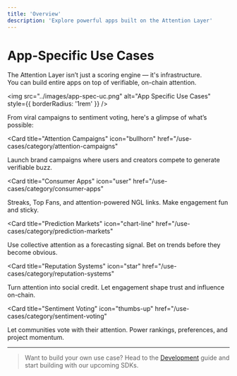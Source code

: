 ```yaml
---
title: 'Overview'
description: 'Explore powerful apps built on the Attention Layer'
---
```


# App-Specific Use Cases

The Attention Layer isn’t just a scoring engine — it's infrastructure.  
You can build entire apps on top of verifiable, on-chain attention.

<img src="../images/app-spec-uc.png" alt="App Specific Use Cases" style={{ borderRadius: '1rem' }} />

From viral campaigns to sentiment voting, here's a glimpse of what’s possible:

<CardGroup cols={2}>

<Card
  title="Attention Campaigns"
  icon="bullhorn"
  href="/use-cases/category/attention-campaigns"
>
  Launch brand campaigns where users and creators compete to generate verifiable buzz.
</Card>


<Card
  title="Consumer Apps"
  icon="user"
  href="/use-cases/category/consumer-apps"
>
  Streaks, Top Fans, and attention-powered NGL links. Make engagement fun and sticky.
</Card>

<Card
  title="Prediction Markets"
  icon="chart-line"
  href="/use-cases/category/prediction-markets"
>
  Use collective attention as a forecasting signal. Bet on trends before they become obvious.
</Card>

<Card
  title="Reputation Systems"
  icon="star"
  href="/use-cases/category/reputation-systems"
>
  Turn attention into social credit. Let engagement shape trust and influence on-chain.
</Card>

<Card
  title="Sentiment Voting"
  icon="thumbs-up"
  href="/use-cases/category/sentiment-voting"
>
  Let communities vote with their attention. Power rankings, preferences, and project momentum.
</Card>

</CardGroup>

---

> Want to build your own use case?
> Head to the [Development](/development) guide and start building with our upcoming SDKs.
